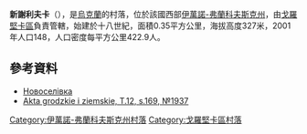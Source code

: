 {{coord|48|43|55|N|25|20|46|E|scale:30000|display=title}}

'''新謝利夫卡'''（{{lang-uk|Новоселівка}}），是[[烏克蘭|烏克蘭]]的村落，位於該國西部[[伊萬諾-弗蘭科夫斯克州|伊萬諾-弗蘭科夫斯克州]]，由[[戈羅堅卡區|戈羅堅卡區]]負責管轄，始建於十八世紀，面積0.35平方公里，海拔高度327米，2001年人口148，人口密度每平方公里422.9人。

==參考資料==
*[http://w1.c1.rada.gov.ua/pls/z7502/A005?rdat1=31.10.2011&rf7571=13456 Новоселівка]{{dead link|date=2018年3月 |bot=InternetArchiveBot |fix-attempted=yes }}
*[http://polona.pl/item/665606/94/ Akta grodzkie i ziemskie, T.12, s.169, №1937] {{Wayback|url=http://polona.pl/item/665606/94/ |date=20160105051642 }}

{{DEFAULTSORT:Новоселівка}}
[[Category:伊萬諾-弗蘭科夫斯克州村落|Category:伊萬諾-弗蘭科夫斯克州村落]]
[[Category:戈羅堅卡區村落|Category:戈羅堅卡區村落]]


{{IvanoFrankivsk-geo-stub}}